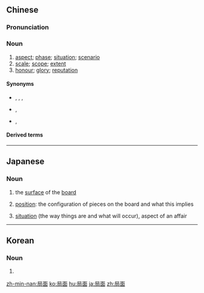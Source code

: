==Chinese==
{{zh-forms}}

===Pronunciation===
{{zh-pron
|m=júmiàn
|c=guk6 min6
|mn=kio̍k-bīn
|cat=n
}}

===Noun===
{{zh-noun}}

# [[aspect]]; [[phase]]; [[situation]]; [[scenario]]
# [[scale]]; [[scope]]; [[extent]]
# [[honour]]; [[glory]]; [[reputation]]

====Synonyms====
* {{sense|situation}} {{zh-l|局勢}}, {{zh-l|情況}}, {{zh-l|情勢}}, {{zh-l|事態}}
* {{sense|scale}} {{zh-l|地步}}, {{zh-l|規模}}
* {{sense|honour}} {{zh-l|光榮}}, {{zh-l|名譽}}

====Derived terms====
{{zh-der|新局面}}

----

==Japanese==
{{ja-kanjitab|きょく|めん|yomi=on}}

===Noun===
{{ja-noun|きょくめん}}

# the [[surface]] of the [[board]]
# {{lb|ja|board games|sort=きょくめん}} [[position]]: the configuration of pieces on the board and what this implies
# {{lb|ja|more generally}} [[situation]] (the way things are and what will occur), aspect of an affair

----

==Korean==
{{ko-hanjatab}}

===Noun===
{{ko-noun|hj|hangeul=국면}}

# {{hanja form of|국면|[[aspect]]; [[phase]]; [[situation]]}}

[[zh-min-nan:局面]]
[[ko:局面]]
[[hu:局面]]
[[ja:局面]]
[[zh:局面]]